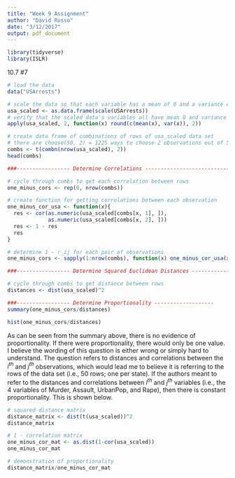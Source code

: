 ```yaml
---
title: "Week 9 Assignment"
author: "David Russo"
date: "3/12/2017"
output: pdf_document
---
```


```r
library(tidyverse)
library(ISLR)
```

10.7 #7
```r
# load the data
data("USArrests")

# scale the data so that each variable has a mean of 0 and a variance of 1
usa_scaled <- as.data.frame(scale(USArrests))
# verify that the scaled data's variables all have mean 0 and variance 1
apply(usa_scaled, 2, function(x) round(c(mean(x), var(x)), 2))

# create data frame of combinations of rows of usa_scaled data set
# there are choose(50, 2) = 1225 ways to choose 2 observations out of 50
combs <- t(combn(nrow(usa_scaled), 2))
head(combs)

###----------------- Determine Correlations ----------------------------

# cycle through combs to get each correlation between rows
one_minus_cors <- rep(0, nrow(combs))

# create function for getting correlations between each observation
one_minus_cor_usa <- function(x){
  res <- cor(as.numeric(usa_scaled[combs[x, 1], ]),
             as.numeric(usa_scaled[combs[x, 2], ]))
  res <- 1 - res
  res
}

# determine 1 - r_ij for each pair of observations
one_minus_cors <- sapply(1:nrow(combs), function(x) one_minus_cor_usa(x))

###----------------- Determine Squared Euclidean Distances --------------

# cycle through combs to get distance between rows
distances <- dist(usa_scaled)^2

###----------------- Determine Proportionality -------------------
summary(one_minus_cors/distances)

hist(one_minus_cors/distances)

```

As can be seen from the summary above, there is no evidence of proportionality. If there were proportionality, there would only be one value. I believe the wording of this question is either wrong or simply hard to understand. The question refers to distances and correlations between the $i^{th}$ and $j^{th}$ observations, which would lead me to believe it is referring to the rows of the data set (i.e., 50 rows; one per state). If the authors meant to refer to the distances and correlations between $i^{th}$ and $j^{th}$ variables (i.e., the 4 variables of Murder, Assault, UrbanPop, and Rape), then there is constant proportionality. This is shown below.

```r
# squared distance matrix 
distance_matrix <- dist(t(usa_scaled))^2
distance_matrix

# 1 - correlation matrix
one_minus_cor_mat <- as.dist(1-cor(usa_scaled))
one_minus_cor_mat

# demonstration of proportionality 
distance_matrix/one_minus_cor_mat
```
